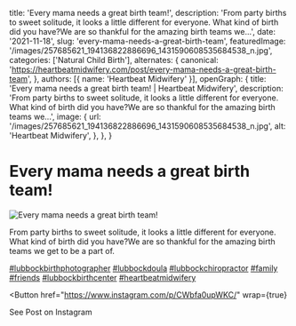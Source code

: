   title: 'Every mama needs a great birth team!',
  description: 'From party births to sweet solitude, it looks a little different for everyone. What kind of birth did you have?We are so thankful for the amazing birth teams we...',
  date: '2021-11-18',
  slug: 'every-mama-needs-a-great-birth-team',
  featuredImage: '/images/257685621_194136822886696_1431590608535684538_n.jpg',
  categories: ['Natural Child Birth'],
  alternates: {
    canonical: 'https://heartbeatmidwifery.com/post/every-mama-needs-a-great-birth-team',
  },
  authors: [{ name: 'Heartbeat Midwifery' }],
  openGraph: {
    title: 'Every mama needs a great birth team! | Heartbeat Midwifery',
    description: 'From party births to sweet solitude, it looks a little different for everyone. What kind of birth did you have?We are so thankful for the amazing birth teams we...',
    image: {
      url: '/images/257685621_194136822886696_1431590608535684538_n.jpg',
      alt: 'Heartbeat Midwifery',
    },
  },
}


# Every mama needs a great birth team!

<Image
  src="/images/257685621_194136822886696_1431590608535684538_n.jpg"
  size="large"
  wrap={true}
  alt="Every mama needs a great birth team!"
/>

From party births to sweet solitude, it looks a little different for everyone. What kind of birth did you have?We are so thankful for the amazing birth teams we get to be a part of.

[#lubbockbirthphotographer](https://www.instagram.com/explore/tags/lubbockbirthphotographer/) [#lubbockdoula](https://www.instagram.com/explore/tags/lubbockdoula/) [#lubbockchiropractor](https://www.instagram.com/explore/tags/lubbockchiropractor/) [#family](https://www.instagram.com/explore/tags/family/) [#friends](https://www.instagram.com/explore/tags/friends/) [#lubbockbirthcenter](https://www.instagram.com/explore/tags/lubbockbirthcenter/) [#heartbeatmidwifery](https://www.instagram.com/explore/tags/heartbeatmidwifery/)

<Button
  href="https://www.instagram.com/p/CWbfa0upWKC/"
  wrap={true}
>
  See Post on Instagram
</Button>
